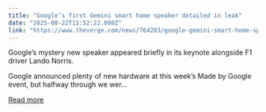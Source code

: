 ```yaml
---
title: "Google’s first Gemini smart home speaker detailed in leak"
date: "2025-08-22T11:52:22.000Z"
link: "https://www.theverge.com/news/764203/google-gemini-smart-home-speaker-nest"
---
```


Google’s mystery new speaker appeared briefly in its keynote alongside F1 driver Lando Norris.	

Google announced plenty of new hardware at this week’s Made by Google event, but halfway through we wer...

[Read more](https://www.theverge.com/news/764203/google-gemini-smart-home-speaker-nest)
